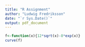 ```yaml
---
title: "R Assignment"
author: "Ludwig Fredriksson"
date: "`r Sys.Date()`"
output: pdf_document
---
```





```r
f<-function(x){12*sqrt(x)-8*exp(x)}
curve(f)

```